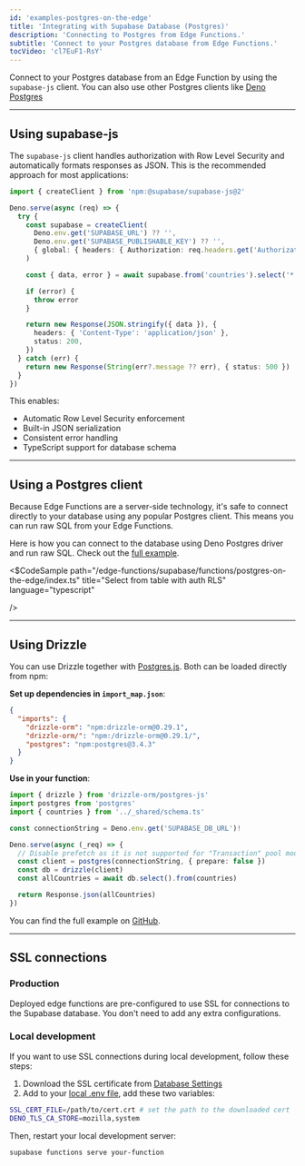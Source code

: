 ```yaml
---
id: 'examples-postgres-on-the-edge'
title: 'Integrating with Supabase Database (Postgres)'
description: 'Connecting to Postgres from Edge Functions.'
subtitle: 'Connect to your Postgres database from Edge Functions.'
tocVideo: 'cl7EuF1-RsY'
---
```


Connect to your Postgres database from an Edge Function by using the `supabase-js` client.
You can also use other Postgres clients like [Deno Postgres](https://deno.land/x/postgres)

---

## Using supabase-js

The `supabase-js` client handles authorization with Row Level Security and automatically formats responses as JSON. This is the recommended approach for most applications:

```ts index.ts
import { createClient } from 'npm:@supabase/supabase-js@2'

Deno.serve(async (req) => {
  try {
    const supabase = createClient(
      Deno.env.get('SUPABASE_URL') ?? '',
      Deno.env.get('SUPABASE_PUBLISHABLE_KEY') ?? '',
      { global: { headers: { Authorization: req.headers.get('Authorization')! } } }
    )

    const { data, error } = await supabase.from('countries').select('*')

    if (error) {
      throw error
    }

    return new Response(JSON.stringify({ data }), {
      headers: { 'Content-Type': 'application/json' },
      status: 200,
    })
  } catch (err) {
    return new Response(String(err?.message ?? err), { status: 500 })
  }
})
```

This enables:

- Automatic Row Level Security enforcement
- Built-in JSON serialization
- Consistent error handling
- TypeScript support for database schema

---

## Using a Postgres client

Because Edge Functions are a server-side technology, it's safe to connect directly to your database using any popular Postgres client. This means you can run raw SQL from your Edge Functions.

Here is how you can connect to the database using Deno Postgres driver and run raw SQL. Check out the [full example](https://github.com/supabase/supabase/tree/master/examples/edge-functions/supabase/functions/postgres-on-the-edge).

<$CodeSample
path="/edge-functions/supabase/functions/postgres-on-the-edge/index.ts"
title="Select from table with auth RLS"
language="typescript"

/>

---

## Using Drizzle

You can use Drizzle together with [Postgres.js](https://github.com/porsager/postgres). Both can be loaded directly from npm:

**Set up dependencies in `import_map.json`**:

```json supabase/functions/import_map.json
{
  "imports": {
    "drizzle-orm": "npm:drizzle-orm@0.29.1",
    "drizzle-orm/": "npm:/drizzle-orm@0.29.1/",
    "postgres": "npm:postgres@3.4.3"
  }
}
```

**Use in your function**:

```ts supabase/functions/drizzle/index.ts
import { drizzle } from 'drizzle-orm/postgres-js'
import postgres from 'postgres'
import { countries } from '../_shared/schema.ts'

const connectionString = Deno.env.get('SUPABASE_DB_URL')!

Deno.serve(async (_req) => {
  // Disable prefetch as it is not supported for "Transaction" pool mode
  const client = postgres(connectionString, { prepare: false })
  const db = drizzle(client)
  const allCountries = await db.select().from(countries)

  return Response.json(allCountries)
})
```

You can find the full example on [GitHub](https://github.com/thorwebdev/edgy-drizzle).

---

## SSL connections

### Production

Deployed edge functions are pre-configured to use SSL for connections to the Supabase database. You don't need to add any extra configurations.

### Local development

If you want to use SSL connections during local development, follow these steps:

1. Download the SSL certificate from [Database Settings](https://supabase.com/dashboard/project/_/database/settings)
2. Add to your [local .env file](https://supabase.com/docs/guides/functions/secrets), add these two variables:

```bash
SSL_CERT_FILE=/path/to/cert.crt # set the path to the downloaded cert
DENO_TLS_CA_STORE=mozilla,system
```

Then, restart your local development server:

```bash
supabase functions serve your-function
```
